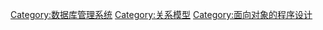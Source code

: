 [[Category:数据库管理系统|Category:数据库管理系统]]
[[Category:关系模型|Category:关系模型]]
[[Category:面向对象的程序设计|Category:面向对象的程序设计]]